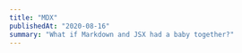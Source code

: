 ```yaml
---
title: "MDX"
publishedAt: "2020-08-16"
summary: "What if Markdown and JSX had a baby together?"
---
```


<!--- © Aven LLC and Aven Contributors. Licensed under Creative Commons CC BY-NC-SA 4.0 https://creativecommons.org/licenses/by-nc-sa/4.0/ -->
